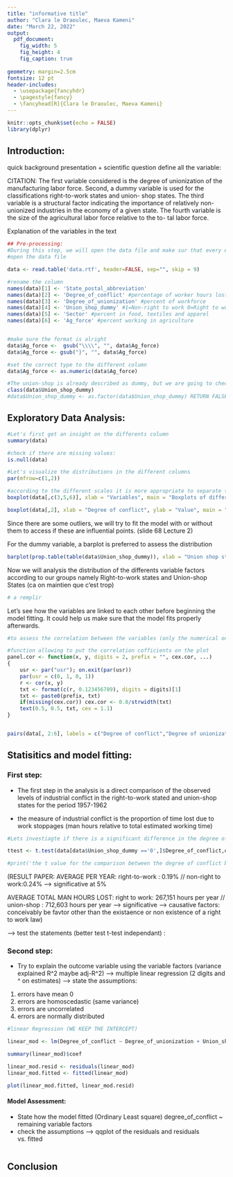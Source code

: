 ```yaml
---
title: "informative title"
author: "Clara le Draoulec, Maeva Kameni"
date: "March 22, 2022"
output:
  pdf_document:
    fig_width: 5
    fig_height: 4
    fig_caption: true
    
geometry: margin=2.5cm
fontsize: 12 pt
header-includes:
  - \usepackage{fancyhdr}
  - \pagestyle{fancy}
  - \fancyhead[R]{Clara le Draoulec, Maeva Kameni}
---
```


```r
knitr::opts_chunk$set(echo = FALSE)
library(dplyr)
```

## Introduction:
 quick background presentation + scientific question
 define all the variable: 
 
CITATION: The first variable considered is the degree of unionization of the manufacturing labor force. Second, a dummy variable is used for the classifications right-to-work states and union-
shop states. The third variable is a structural factor indicating the importance of relatively non-unionized industries in the economy of a given state. The fourth variable is the size of the agricultural labor force relative to the to- tal labor force.

Explanation of the variables in the text


```r
## Pre-processing:
#During this step, we will open the data file and make sur that every elements contained is properly #set and that the data variable is ready to be used for further analysis.
#open the data file

data <- read.table('data.rtf', header=FALSE, sep="", skip = 9)

#rename the column
names(data)[1] <- 'State_postal_abbreviation'
names(data)[2] <- 'Degree_of_conflict' #percentage of worker hours lost in stoppages
names(data)[3] <- 'Degree_of_unionization' #percent of workforce
names(data)[4] <- 'Union_shop_dummy' #1=Non-right to work 0=Right to work
names(data)[5] <- 'Sector' #percent in food, textiles and apparel
names(data)[6] <- 'Ag_force' #percent working in agriculture


#make sure the format is alright
data$Ag_force <-  gsub("\\\\", "", data$Ag_force)
data$Ag_force <- gsub("}", "", data$Ag_force)

#set the correct type to the different column
data$Ag_force <- as.numeric(data$Ag_force)

#The union-shop is already described as dummy, but we are going to check the class and change it to  factor
class(data$Union_shop_dummy)
#data$Union_shop_dummy <- as.factor(data$Union_shop_dummy) RETURN FALSE VALUES
```

## Exploratory Data Analysis:

```r
#Let's first get an insight on the differents column
summary(data)
```

```r
#check if there are missing values:
is.null(data)
```

```r
#Let's visualize the distributions in the different columns
par(mfrow=c(1,2))

#according to the different scales it is more appropriate to separate the first numerical column from the others.
boxplot(data[,c(3,5,6)], xlab = "Variables", main = "Boxplots of different numerical varibles", ylab = "Values", names=c("Degree of Unioniation","Sector","Ag Force")) 

boxplot(data[,2], xlab = "Degree of conflict", ylab = "Value", main = "Boxplot of the degree of conflict")

```
Since there are some outliers, we will try to fit the model with or without them to access if these are influential points. (slide 68 Lecture 2)

For the dummy variable, a barplot is preferred to assess the distribution
```r
barplot(prop.table(table(data$Union_shop_dummy)), xlab = "Union shop status", ylab = "Frequencies", main = "Distribution of the union shop status")
```
Now we will analysis the distribution of the differents variable factors according to our groups namely Right-to-work states and Union-shop States (ca on maintien que c'est trop)

```r
# a remplir

```

Let's see how the variables are linked to each other before beginning the model fitting. It could help us make sure that the model fits properly afterwards. 

```r
#to assess the correlation between the variables (only the numerical one) we are going to plot scatter plots and the correlation coefficients associated

#function allowing to put the correlation cofficients on the plot
panel.cor <- function(x, y, digits = 2, prefix = "", cex.cor, ...)
{
    usr <- par("usr"); on.exit(par(usr))
    par(usr = c(0, 1, 0, 1))
    r <- cor(x, y)
    txt <- format(c(r, 0.123456789), digits = digits)[1]
    txt <- paste0(prefix, txt)
    if(missing(cex.cor)) cex.cor <- 0.8/strwidth(txt)
    text(0.5, 0.5, txt, cex = 1.1)
}


pairs(data[, 2:6], labels = c("Degree of conflict","Degree of unionization","Union Shop","Sector","Ag force"), main = "Correlation plots associated with the numerical variables with the Pearson correlation coefficient associated", cex.labels = 1.1, upper.panel = panel.cor)

```


## Statisitics and model fitting:

### First step: 
- The first step in the analysis is a direct comparison of the observed levels of industrial conflict in the right-to-work stated and union-shop states for the period 1957-1962

- the measure of industrial conflict is the proportion of time lost due to work stoppages (man hours relative to total estimated working time)
```r
#Lets investiagte if there is a significant difference in the degree of conflit between unionized and non-unionized states

ttest <- t.test(data[data$Union_shop_dummy =='0',]$Degree_of_conflict,data[data$Union_shop_dummy =='0',]$Degree_of_conflict)

#print('the t value for the comparison between the degree of conflict between unionized and non-unionized statses of '+ ttest$statistic+' with a p-value of'+ ttest$p.value) LIGNE MARCHE PAS
```

(RESULT PAPER: 
AVERAGE PER YEAR: 
right-to-work : 0.19% // non-right to work:0.24% --> significative at 5%

AVERAGE TOTAL MAN HOURS LOST: 
right to work: 267,151 hours per year // union-shop : 712,603 hours per year
--> significative 
--> causative factors: conceivably be favtor other than the existaence or non existence of a right to work law)


--> test the statements (better test t-test independant) : 
\section{- Agriculture > industry in right to work whereas industry  > agriculture. }

\section{" Where the relatively non-unionized agricultural sector is of major importance in the economy of a state, the theoretical level of industrial conflict should be less than where this is not the case".}

### Second step:
- Try to explain the outcome variable using the variable factors (variance explained R^2 maybe adj-R^2) 
--> multiple linear regression (2 digits and ^ on estimates)
--> state the assumptions:
1. errors have mean 0
2. errors are homoscedastic (same variance) 
3. errors are uncorrelated
4. errors are normally distributed

```r
#linear Regression (WE KEEP THE INTERCEPT)

linear_mod <- lm(Degree_of_conflict ~ Degree_of_unionization + Union_shop_dummy + Sector + Ag_force  , data=data)  

summary(linear_mod)$coef
```


```r
linear_mod.resid <- residuals(linear_mod)
linear_mod.fitted <- fitted(linear_mod) 

plot(linear_mod.fitted, linear_mod.resid)
```
#### Model Assessment:
- State how the model fitted (Ordinary Least square) degree_of_conflict ~ remaining variable factors
- check the assumptions --> qqplot of the residuals and residuals vs. fitted


```r

```


## Conclusion

